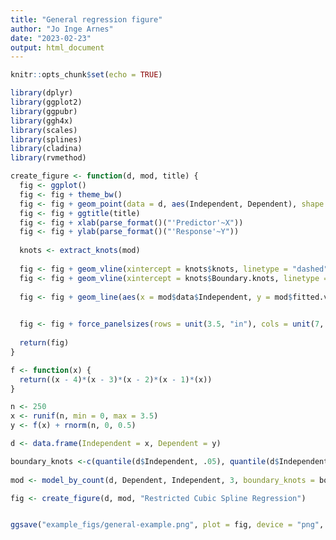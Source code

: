 ---
title: "General regression figure"
author: "Jo Inge Arnes"
date: "2023-02-23"
output: html_document
---

```{r setup, include=FALSE}
knitr::opts_chunk$set(echo = TRUE)
```

```{r}
library(dplyr)
library(ggplot2)
library(ggpubr)
library(ggh4x)
library(scales)
library(splines)
library(cladina)
library(rvmethod)

create_figure <- function(d, mod, title) {
  fig <- ggplot()
  fig <- fig + theme_bw()
  fig <- fig + geom_point(data = d, aes(Independent, Dependent), shape = 1, color = "gray50")
  fig <- fig + ggtitle(title)
  fig <- fig + xlab(parse_format()("'Predictor'~X")) 
  fig <- fig + ylab(parse_format()("'Response'~Y"))
  
  knots <- extract_knots(mod)
  
  fig <- fig + geom_vline(xintercept = knots$knots, linetype = "dashed")
  fig <- fig + geom_vline(xintercept = knots$Boundary.knots, linetype = "solid")
  
  fig <- fig + geom_line(aes(x = mod$data$Independent, y = mod$fitted.values), linetype = "solid", color = "black", size = 0.5)

  
  fig <- fig + force_panelsizes(rows = unit(3.5, "in"), cols = unit(7, "in"))
  
  return(fig)
}

f <- function(x) {
  return((x - 4)*(x - 3)*(x - 2)*(x - 1)*(x))
}

n <- 250
x <- runif(n, min = 0, max = 3.5)
y <- f(x) + rnorm(n, 0, 0.5)

d <- data.frame(Independent = x, Dependent = y)

boundary_knots <-c(quantile(d$Independent, .05), quantile(d$Independent, .95))
  
mod <- model_by_count(d, Dependent, Independent, 3, boundary_knots = boundary_knots)

fig <- create_figure(d, mod, "Restricted Cubic Spline Regression")


ggsave("example_figs/general-example.png", plot = fig, device = "png", height = 4.2, width = 8)
```
